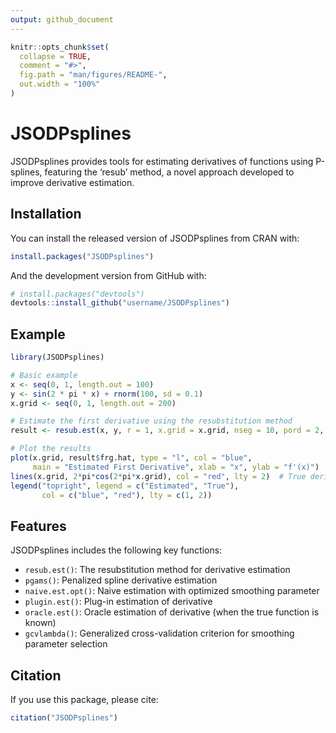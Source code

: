 ```yaml
---
output: github_document
---
```


<!-- README.md is generated from README.Rmd. Please edit that file -->

```r
knitr::opts_chunk$set(
  collapse = TRUE,
  comment = "#>",
  fig.path = "man/figures/README-",
  out.width = "100%"
)
```

# JSODPsplines

<!-- badges: start -->
<!-- badges: end -->

JSODPsplines provides tools for estimating derivatives of functions using P-splines, featuring the 'resub' method, a novel approach developed to improve derivative estimation.

## Installation

You can install the released version of JSODPsplines from CRAN with:

``` r
install.packages("JSODPsplines")
```

And the development version from GitHub with:

``` r
# install.packages("devtools")
devtools::install_github("username/JSODPsplines")
```

## Example

```r
library(JSODPsplines)

# Basic example
x <- seq(0, 1, length.out = 100)
y <- sin(2 * pi * x) + rnorm(100, sd = 0.1)
x.grid <- seq(0, 1, length.out = 200)

# Estimate the first derivative using the resubstitution method
result <- resub.est(x, y, r = 1, x.grid = x.grid, nseg = 10, pord = 2, bdeg = 3)

# Plot the results
plot(x.grid, result$frg.hat, type = "l", col = "blue", 
     main = "Estimated First Derivative", xlab = "x", ylab = "f'(x)")
lines(x.grid, 2*pi*cos(2*pi*x.grid), col = "red", lty = 2)  # True derivative
legend("topright", legend = c("Estimated", "True"), 
       col = c("blue", "red"), lty = c(1, 2))
```

## Features

JSODPsplines includes the following key functions:

- `resub.est()`: The resubstitution method for derivative estimation
- `pgams()`: Penalized spline derivative estimation
- `naive.est.opt()`: Naive estimation with optimized smoothing parameter
- `plugin.est()`: Plug-in estimation of derivative
- `oracle.est()`: Oracle estimation of derivative (when the true function is known)
- `gcvlambda()`: Generalized cross-validation criterion for smoothing parameter selection

## Citation

If you use this package, please cite:

```r
citation("JSODPsplines")
```